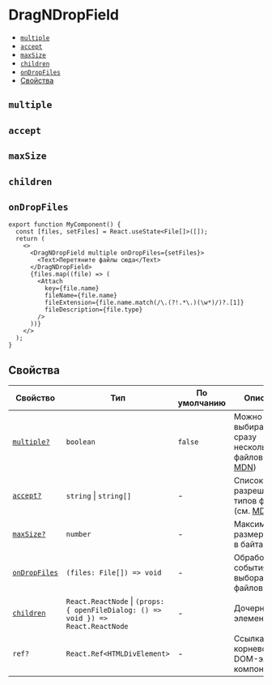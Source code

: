 
# DragNDropField

- [`multiple`](#multiple)
- [`accept`](#accept)
- [`maxSize`](#maxSize)
- [`children`](#children)
- [`onDropFiles`](#onDropFiles)
- [Свойства](#свойства)

## `multiple`

<DragNDropFieldExampleMultiple />

## `accept`

<DragNDropFieldExampleAccept />

## `maxSize`

<DragNDropFieldExampleMaxSize />

## `children`

<DragNDropFieldExampleChildren />

## `onDropFiles`

```tsx
export function MyComponent() {
  const [files, setFiles] = React.useState<File[]>([]);
  return (
    <>
      <DragNDropField multiple onDropFiles={setFiles}>
        <Text>Перетяните файлы сюда</Text>
      </DragNDropField>
      {files.map((file) => (
        <Attach
          key={file.name}
          fileName={file.name}
          fileExtension={file.name.match(/\.(?!.*\.)(\w*)/)?.[1]}
          fileDescription={file.type}
        />
      ))}
    </>
  );
}
```

<DragNDropFieldExampleOnDropFiles />

## Свойства

| Свойство                      | Тип                                                                                   | По умолчанию | Описание                                                                                                                                 |
| ----------------------------- | ------------------------------------------------------------------------------------- | ------------ | ---------------------------------------------------------------------------------------------------------------------------------------- |
| [`multiple?`](#multiple)      | `boolean`                                                                             | `false`      | Можно ли выбирать сразу несколько файлов (см. [MDN](https://developer.mozilla.org/en-US/docs/Web/HTML/Element/input/file#attr-multiple)) |
| [`accept?`](#accept)          | `string` &#124; `string[]`                                                            | -            | Список разрешённых типов файлов (см. [MDN](https://developer.mozilla.org/en-US/docs/Web/HTML/Element/input/file#attr-accept))            |
| [`maxSize?`](#maxSize)        | `number`                                                                              | -            | Максимальный размер файла в байтах                                                                                                       |
| [`onDropFiles`](#onDropFiles) | `(files: File[]) => void`                                                             | -            | Обработчик события выбора файлов                                                                                                         |
| [`children`](#children)       | `React.ReactNode` &#124; `(props: { openFileDialog: () => void }) => React.ReactNode` | -            | Дочерние элементы                                                                                                                        |
| `ref?`                        | `React.Ref<HTMLDivElement>`                                                           | -            | Ссылка на корневой DOM-элемент компонента                                                                                                |
